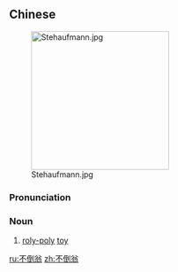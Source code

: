 ==Chinese==
{{zh-forms|type=21}}
{{wikipedia|lang=zh}}
[[File:Stehaufmann.jpg|thumb|250px]]

===Pronunciation===
{{zh-pron
|m=不dǎowēng
|c=bat1 dou2 jung1
|h=gd=bud5 dau3 vung1
|cat=n
}}

===Noun===
{{zh-noun}}

# [[roly-poly]] [[toy]] {{gloss|a toy that rights itself when pushed over}}

{{zh-cat|Toys}}

[[ru:不倒翁]]
[[zh:不倒翁]]